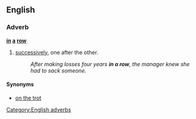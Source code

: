 ==English==

===Adverb===
'''[[in]] [[a]] [[row]]'''

# [[successively]], one after the other.
#:''After making losses four years '''in a row''', the manager knew she had to sack someone.''

====Synonyms====
*[[on the trot]]

[[Category:English adverbs]]